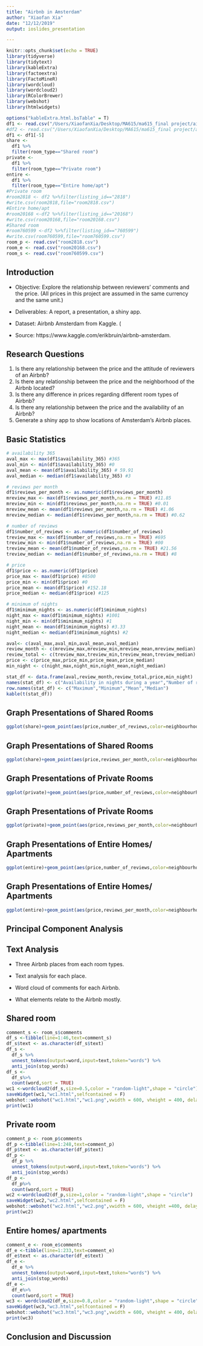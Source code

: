 ```yaml
---
title: "Airbnb in Amsterdam"
author: "Xiaofan Xia"
date: "12/12/2019"
output: ioslides_presentation

---
```


```r
knitr::opts_chunk$set(echo = TRUE)
library(tidyverse)
library(tidytext)
library(kableExtra)
library(factoextra)
library(FactoMineR)
library(wordcloud)
library(wordcloud2)
library(RColorBrewer)
library(webshot)
library(htmlwidgets)

options("kableExtra.html.bsTable" = T)
df1 <- read.csv("/Users/XiaofanXia/Desktop/MA615/ma615_final project/airbnb-amsterdam/listings.csv")
#df2 <- read.csv("/Users/XiaofanXia/Desktop/MA615/ma615_final project/airbnb-amsterdam/reviews_details.csv")
df1 <- df1[-5]
share <- 
  df1 %>%
  filter(room_type=="Shared room")
private <- 
  df1 %>%
  filter(room_type=="Private room")
entire <- 
  df1 %>%
  filter(room_type=="Entire home/apt")
#Private room
#room2818 <- df2 %>%filter(listing_id=="2818")
#write.csv(room2818,file="room2818.csv")
#Entire home/apt
#room20168 <-df2 %>%filter(listing_id=="20168")
#write.csv(room20168,file="room20168.csv")
#Shared room
#room760599 <-df2 %>%filter(listing_id=="760599")
#write.csv(room760599,file="room760599.csv")
room_p <- read.csv("room2818.csv")
room_e <- read.csv("room20168.csv")
room_s <- read.csv("room760599.csv")
```

## Introduction
- Objective: Explore the relationship between reviewers’ comments and the  price. 
(All prices in this project are assumed in the same currency and the same unit.)

- Deliverables: A report, a presentation, a shiny app.

- Dataset: Airbnb Amsterdam from Kaggle. (

- Source: https://www.kaggle.com/erikbruin/airbnb-amsterdam.

## Research Questions
1. Is there any relationship between the price and the attitude of reviewers of an Airbnb? 
2. Is there any relationship between the price and the neighborhood of the Airbnb located?
3. Is there any difference in prices regarding different room types of Airbnb?
4. Is there any relationship between the price and the availability of an Airbnb?
5. Generate a shiny app to show locations of Amsterdam’s Airbnb places. 


## Basic Statistics 

```r
# availability 365
aval_max <- max(df1$availability_365) #365
aval_min <- min(df1$availability_365) #0
aval_mean <- mean(df1$availability_365) # 59.91
aval_median <- median(df1$availability_365) #3

# reviews per month
df1$reviews_per_month <- as.numeric(df1$reviews_per_month)
mreview_max <- max(df1$reviews_per_month,na.rm = TRUE) #11.85
mreview_min <- min(df1$reviews_per_month,na.rm = TRUE) #0.01
mreview_mean <- mean(df1$reviews_per_month,na.rm = TRUE) #1.06
mreview_median <- median(df1$reviews_per_month,na.rm = TRUE) #0.62

# number of reviews
df1$number_of_reviews <- as.numeric(df1$number_of_reviews)
treview_max <- max(df1$number_of_reviews,na.rm = TRUE) #695
treview_min <- min(df1$number_of_reviews,na.rm = TRUE) #00
treview_mean <- mean(df1$number_of_reviews,na.rm = TRUE) #21.56
treview_median <- median(df1$number_of_reviews,na.rm = TRUE) #8

# price
df1$price <- as.numeric(df1$price)
price_max <- max(df1$price) #8500
price_min <- min(df1$price) #0
price_mean <- mean(df1$price) #152.18
price_median <- median(df1$price) #125

# minimum of nights
df1$minimum_nights <- as.numeric(df1$minimum_nights)
night_max <- max(df1$minimum_nights) #1001
night_min <- min(df1$minimum_nights) #1
night_mean <- mean(df1$minimum_nights) #3.33
night_median <- median(df1$minimum_nights) #2

aval<- c(aval_max,aval_min,aval_mean,aval_median)
review_month <- c(mreview_max,mreview_min,mreview_mean,mreview_median)
review_total <- c(treview_max,treview_min,treview_mean,treview_median)
price <- c(price_max,price_min,price_mean,price_median)
min_night <- c(night_max,night_min,night_mean,night_median)

stat_df <- data.frame(aval,review_month,review_total,price,min_night)
names(stat_df) <- c("Availability in nights during a year","Number of reviews per month","Number of reviews in total","Price","Minimum nights of stay")
row.names(stat_df) <- c("Maximum","Minimum","Mean","Median")
kable(t(stat_df))

```


## Graph Presentations of Shared Rooms
```r
ggplot(share)+geom_point(aes(price,number_of_reviews,color=neighbourhood))+ggtitle("Shared rooms")+xlab("Price")+ylab("Number of reviews in total")+theme(legend.text = element_text(size=5))
```

## Graph Presentations of Shared Rooms
```r
ggplot(share)+geom_point(aes(price,reviews_per_month,color=neighbourhood))+ggtitle("Shared rooms")+xlab("Price")+ylab("Number of reviews per month")+theme(legend.text = element_text(size=5))
```

## Graph Presentations of Private Rooms
```r
ggplot(private)+geom_point(aes(price,number_of_reviews,color=neighbourhood))+ggtitle("Private rooms")+xlab("Price")+ylab("Number of reviews in total")+xlim(0,1000)+theme(legend.text = element_text(size=5))
```

## Graph Presentations of Private Rooms
```r
ggplot(private)+geom_point(aes(price,reviews_per_month,color=neighbourhood))+ggtitle("Private rooms")+xlab("Price")+ylab("Number of reviews per month")+xlim(0,1000)+theme(legend.text = element_text(size=5))
```

## Graph Presentations of Entire Homes/ Apartments
```r
ggplot(entire)+geom_point(aes(price,number_of_reviews,color=neighbourhood))+ggtitle("Entire home/ apartment")+xlab("Price")+ylab("Number of reviews in total")+theme(legend.text = element_text(size=5))
```

## Graph Presentations of Entire Homes/ Apartments
```r
ggplot(entire)+geom_point(aes(price,reviews_per_month,color=neighbourhood))+ggtitle("Entire home/ apartment")+xlab("Price")+ylab("Number of reviews per month")+theme(legend.text = element_text(size=5))
```


## Principal Component Analysis



## Text Analysis

- Three Airbnb places from each room types.

- Text analysis for each place.

- Word cloud of comments for each Airbnb. 

- What elements relate to the Airbnb mostly. 

## Shared room
```r
comment_s <- room_s$comments
df_s <-tibble(line=1:46,text=comment_s)
df_s$text <- as.character(df_s$text)
df_s <-
  df_s %>%
  unnest_tokens(output=word,input=text,token="words") %>%
  anti_join(stop_words)
df_s <-
  df_s%>%
  count(word,sort = TRUE)
wc1 <-wordcloud2(df_s,size=0.5,color = "random-light",shape = "circle")
saveWidget(wc1,"wc1.html",selfcontained = F)
webshot::webshot("wc1.html","wc1.png",vwidth = 600, vheight = 400, delay =5)
print(wc1)
```

## Private room
```r
comment_p <- room_p$comments
df_p <-tibble(line=1:248,text=comment_p)
df_p$text <- as.character(df_p$text)
df_p <-
  df_p %>%
  unnest_tokens(output=word,input=text,token="words") %>%
  anti_join(stop_words)
df_p <-
  df_p%>%
  count(word,sort = TRUE)
wc2 <-wordcloud2(df_p,size=1,color = "random-light",shape = "circle")
saveWidget(wc2,"wc2.html",selfcontained = F)
webshot::webshot("wc2.html","wc2.png",vwidth = 600, vheight =400, delay =5)
print(wc2)

```

## Entire homes/ apartments
```r
comment_e <- room_e$comments
df_e <-tibble(line=1:233,text=comment_e)
df_e$text <- as.character(df_e$text)
df_e <-
  df_e %>%
  unnest_tokens(output=word,input=text,token="words") %>%
  anti_join(stop_words)
df_e <-
  df_e%>%
  count(word,sort = TRUE)
wc3 <- wordcloud2(df_e,size=0.8,color = "random-light",shape = "circle")
saveWidget(wc3,"wc3.html",selfcontained = F)
webshot::webshot("wc3.html","wc3.png",vwidth = 600, vheight = 400, delay =5)
print(wc3)
```


## Conclusion and Discussion

